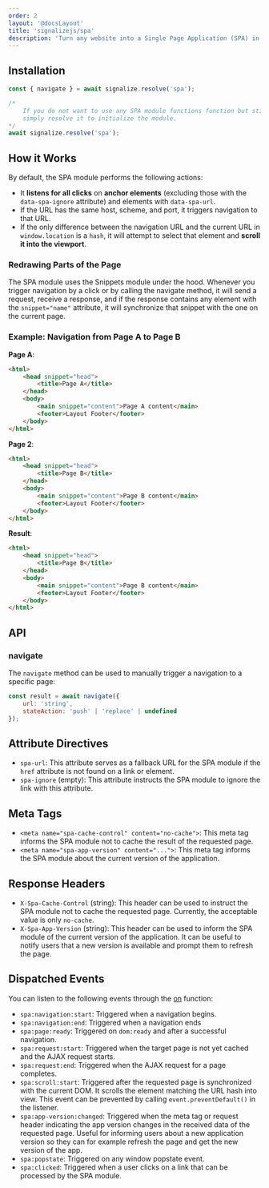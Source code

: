 ```yaml
---
order: 2
layout: '@docsLayout'
title: 'signalizejs/spa'
description: 'Turn any website into a Single Page Application (SPA) in a minute.'
---
```


## Installation
<ImportMapDependencies module="spa" />

```js
const { navigate } = await signalize.resolve('spa');

/*
	If you do not want to use any SPA module functions function but still want to torn your page into SPA,
	simply resolve it to initialize the module.
*/
await signalize.resolve('spa');
```

## How it Works
By default, the SPA module performs the following actions:
- It **listens for all clicks** on **anchor elements** (excluding those with the `data-spa-ignore` attribute) and elements with `data-spa-url`.
- If the URL has the same host, scheme, and port, it triggers navigation to that URL.
- If the only difference between the navigation URL and the current URL in `window.location` is a `hash`, it will attempt to select that element and **scroll it into the viewport**.

### Redrawing Parts of the Page
The SPA module uses the Snippets module under the hood. Whenever you trigger navigation by a click or by calling the navigate method, it will send a request, receive a response, and if the response contains any element with the `snippet="name"` attribute, it will synchronize that snippet with the one on the current page.

### Example: Navigation from Page A to Page B
**Page A**:
```html
<html>
	<head snippet="head">
		<title>Page A</title>
	</head>
	<body>
		<main snippet="content">Page A content</main>
		<footer>Layout Footer</footer>
	</body>
</html>
```

**Page 2**:
```html
<html>
	<head snippet="head">
		<title>Page B</title>
	</head>
	<body>
		<main snippet="content">Page B content</main>
		<footer>Layout Footer</footer>
	</body>
</html>
```

**Result**:
```html
<html>
	<head snippet="head">
		<title>Page B</title>
	</head>
	<body>
		<main snippet="content">Page B content</main>
		<footer>Layout Footer</footer>
	</body>
</html>
```

## API

### navigate

The `navigate` method can be used to manually trigger a navigation to a specific page:


```js
const result = await navigate({
	url: 'string',
	stateAction: 'push' | 'replace' | undefined
});
```

## Attribute Directives
- `spa-url`: This attribute serves as a fallback URL for the SPA module if the `href` attribute is not found on a link or element.
- `spa-ignore` (empty): This attribute instructs the SPA module to ignore the link with this attribute.

## Meta Tags
- `<meta name="spa-cache-control" content="no-cache">`: This meta tag informs the SPA module not to cache the result of the requested page.
- `<meta name="spa-app-version" content="...">`:  This meta tag informs the SPA module about the current version of the application.

## Response Headers
- `X-Spa-Cache-Control` (string): This header can be used to instruct the SPA module not to cache the requested page. Currently, the acceptable value is only `no-cache`.
- `X-Spa-App-Version` (string): This header can be used to inform the SPA module of the current version of the application. It can be useful to notify users that a new version is available and prompt them to refresh the page.

## Dispatched Events
You can listen to the following events through the [on](/docs/modules/event#on) function:
- `spa:navigation:start`: Triggered when a navigation begins.
- `spa:navigation:end`: Triggered when a navigation ends
- `spa:page:ready`: Triggered on `dom:ready` and after a successful navigation.
- `spa:request:start`: Triggered when the target page is not yet cached and the AJAX request starts.
- `spa:request:end`: Triggered when the AJAX request for a page completes.
- `spa:scroll:start`:  Triggered after the requested page is synchronized with the current DOM. It scrolls the element matching the URL hash into view. This event can be prevented by calling `event.preventDefault()` in the listener.
- `spa:app-version:changed`: Triggered when the meta tag or request header indicating the app version changes in the received data of the requested page. Useful for informing users about a new application version so they can for example refresh the page and get the new version of the app.
- `spa:popstate`: Triggered on any window popstate event.
- `spa:clicked`: Triggered when a user clicks on a link that can be processed by the SPA module.
